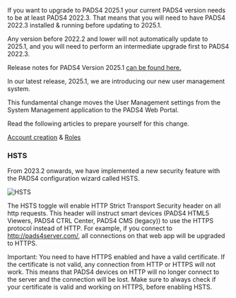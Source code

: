 If you want to upgrade to PADS4 2025.1 your current PADS4 version needs to be at least PADS4 2022.3. That means that you will need to have PADS4 2022.3 installed & running before updating to 2025.1.

Any version before 2022.2 and lower will not automatically update to 2025.1, and you will need to perform an intermediate upgrade first to PADS4 2022.3.

Release notes for PADS4 Version 2025.1 [can be found here.](https://www.netdisplaysystems.com/downloads/ForwardLinks/PADS4relnotes.pdf)

In our latest release, 2025.1, we are introducing our new user management system.

This fundamental change moves the User Management settings from the System Management application to the PADS4 Web Portal.

Read the following articles to prepare yourself for this change.

[Account creation](https://docs.pads4.com/ctrl-centre/account-creation) & [Roles](https://docs.pads4.com/ctrl-centre/administration/user-management/Roles)

### HSTS

From 2023.2 onwards, we have implemented a new security feature with the PADS4 configuration wizard called HSTS.

<img
  className="block"
  src="/images/hsts.png"
  alt="HSTS"
/>

The HSTS toggle will enable HTTP Strict Transport Security header on all http requests. This header will instruct smart devices (PADS4 HTML5 Viewers, PADS4 CTRL Center, PADS4 CMS (legacy)) to use the HTTPS protocol instead of HTTP. For example, if you connect to http://pads4server.com/, all connections on that web app will be upgraded to HTTPS.

<Warning>
  Important: You need to have HTTPS enabled and have a valid certificate. If the certificate is not valid, any connection from HTTP or HTTPS will not work. This means that PADS4 devices on HTTP will no longer connect to the server and the connection will be lost. Make sure to always check if your certificate is valid and working on HTTPS, before enabling HSTS.
</Warning>